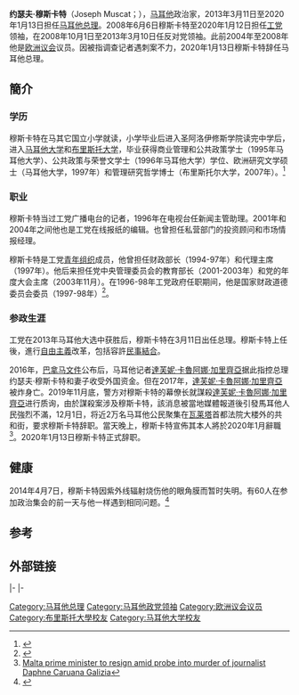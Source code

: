 {{noteTA
|G1=People
|1=zh-hans:穆斯卡特;zh-hant:穆斯卡特;zh-tw:慕斯凱特;
|2=zh-hans:贡齐;zh-hant:貢齊;zh-tw:岡濟;
}}
{{Infobox officeholder
|honorific-prefix = 
|name        = 约瑟夫·穆斯卡特
|honorific-suffix = 
|image       = Joseph muscat 2018 cropped.jpg
|office      = 第13任[[马耳他总理|马耳他总理]]
|president   = [[乔治·阿贝拉|乔治·阿贝拉]]<br>[[玛丽·路易斯·科勒略·普雷卡|玛丽·路易斯·科勒略·普雷卡]]<br>George Vella
|deputy      = [[路易斯·格莱克|路易斯·格莱克]]
|term_start  = 2013年3月11日
|term_end    = 2020年1月13日
|predecessor = [[劳伦斯·贡齐|劳伦斯·贡齐]]
|successor   = [[罗伯特·阿贝拉|罗伯特·阿贝拉]]
| office1          = 第13任[[大英國協|大英國協]]輪值主席
| term_start1      = 2015年11月27日
| term_end1        = 2018年4月19日
| 1blankname1      = [[英聯邦元首|國協元首]]
| 1namedata1       = [[伊利沙伯二世|伊利沙伯二世]]
| predecessor1     = [[邁特里帕拉·西里塞納|邁特里帕拉·西里塞納]]
| successor1       = [[文翠珊|文翠珊]]
|birth_date  = {{birth date and age|1976|1|22|df=y}}
|birth_place = {{flag|Malta}}[[佩塔|佩塔]]
|death_date  = 
|death_place = 
|party       = [[工党_(马耳他)|工党]]
|spouse      = 蜜雪兒·坦迪<!--Michelle Tanti-->
|children    = 艾特瓦·艾拉<!--Etoile Ella--><br>索雷爾·蘇菲<!--Soleil Sophie-->
|alma_mater  = [[马耳他大学|马耳他大学]]<br>[[布里斯托大学|布里斯托大学]]
|religion    = [[罗马天主教|罗马天主教]]
|website     = [http://www.josephmuscat.com/ Campaign website]<br>[http://www.facebook.com/partitlaburista/ Official facebook]
}}
'''约瑟夫·穆斯卡特'''（Joseph Muscat；{{bd|1976年|1月22日||catIdx=Muscat}}），[[马耳他|马耳他]]政治家，2013年3月11日至2020年1月13日担任[[马耳他总理|马耳他总理]]。2008年6月6日穆斯卡特至2020年1月12日担任[[工党_(马耳他)|工党]]领袖，在2008年10月1日至2013年3月10日任反对党领袖。此前2004年至2008年他是[[欧洲议会|欧洲议会]]议员。因被指调查记者遇刺案不力，2020年1月13日穆斯卡特辞任马耳他总理。

== 簡介 ==
===学历===
穆斯卡特在马其它国立小学就读，小学毕业后进入圣阿洛伊修斯学院读完中学后，进入[[马耳他大学|马耳他大学]]和[[布里斯托大学|布里斯托大学]]，毕业获得商业管理和公共政策学士（1995年马耳他大学）、公共政策与荣誉文学士（1996年马耳他大学）学位、欧洲研究文学硕士（马耳他大学，1997年）和管理研究哲学博士（布里斯托尔大学，2007年）。<ref>{{cite web|url=http://www.scribd.com/doc/127035781/Joseph-Muscat-PhD-Thesis|title=Joseph Muscat PhD Thesis|work=Scribd}}</ref>

===职业===
穆斯卡特当过工党广播电台的记者，1996年在电视台任新闻主管助理。2001年和2004年之间他也是工党在线报纸的编辑。也曾担任私营部门的投资顾问和市场情报经理。

穆斯卡特是工党[[青年组织|青年组织]]{{le|劳工青年论坛|Labour Youth Forum}}成员，他曾担任财政部长（1994-97年）和代理主席（1997年）。他后来担任党中央管理委员会的教育部长（2001-2003年）和党的年度大会主席（2003年11月）。在1996-98年工党政府任职期间，他是国家财政道德委员会委员（1997-98年）<ref>{{Cite web|title=The Economic Update June 2013|url=https://issuu.com/adrianfriggieri/docs/june-2013/12|accessdate=2019-12-03|work=Issuu|language=en}}</ref>。

===参政生涯===
工党在2013年马耳他大选中获胜后，穆斯卡特在3月11日出任总理。穆斯卡特上任後，進行[[自由主義|自由主義]]改革，包括容許[[民事結合|民事結合]]。

2016年，[[巴拿马文件|巴拿马文件]]公布后，马耳他记者[[達芙妮·卡魯阿娜·加里齊亞|達芙妮·卡魯阿娜·加里齊亞]]据此指控总理约瑟夫·穆斯卡特和妻子收受外国资金。但在2017年，[[達芙妮·卡魯阿娜·加里齊亞|達芙妮·卡魯阿娜·加里齊亞]]被炸身亡。2019年11月底，警方对穆斯卡特的幕僚长{{en-link|基思·赛姆布里|Keith Schembri}}就謀殺[[達芙妮·卡魯阿娜·加里齊亞|達芙妮·卡魯阿娜·加里齊亞]]进行质询，由於謀殺案涉及穆斯卡特，該消息被當地媒體報道後引發馬耳他人民強烈不滿，12月1日，将近2万名马耳他公民聚集在[[瓦莱塔|瓦莱塔]]首都法院大楼外的共和街，要求穆斯卡特辞职。當天晚上，穆斯卡特宣佈其本人將於2020年1月辭職<ref>[https://www.foxnews.com/world/malta-prime-minister-resign-journalist-death Malta prime minister to resign amid probe into murder of journalist Daphne Caruana Galizia]</ref>。2020年1月13日穆斯卡特正式辞职。

== 健康 ==
2014年4月7日，穆斯卡特因紫外线辐射烧伤他的眼角膜而暂时失明。有60人在参加政治集会的前一天与他一样遇到相同问题。<ref>{{cite web|url=http://www.maltatoday.com.mt/news/national/37784/prime_minister_ordered_to_stay_at_home_as_his_vision_slowly_returns#.U0xj5ccjxl8|title=Updated - Minister, parliamentary secretaries return to work|work=MaltaToday.com.mt}}</ref>

==参考==
{{reflist}}

==外部链接==
{{Commons category|Joseph Muscat}}

{{s-start}}
{{s-ppo}}
{{s-bef|before=[[阿尔弗雷德·桑特|阿尔弗雷德·桑特]]}}
{{s-ttl|title=[[马耳他工党|工党领袖]]|years=2008–}}
{{s-inc}}
|-
{{s-off}}
{{s-bef|before=[[阿尔弗雷德·桑特|阿尔弗雷德·桑特]]}}
{{s-ttl|title=反对党领袖|years=2008–2013}}
{{s-aft|after=[[劳伦斯·贡齐|劳伦斯·贡齐]]}}
|-
{{s-bef|before=[[劳伦斯·贡齐|劳伦斯·贡齐]]}}
{{s-ttl|title=[[马耳他总理|马耳他总理]]|years=2013–2020}}
{{s-aft|after=[[罗伯特·阿贝拉|罗伯特·阿贝拉]]}}
{{s-end}}

{{Authority control}}
{{DEFAULTSORT:Muscat, Joseph}}
[[Category:马耳他总理|Category:马耳他总理]]
[[Category:马耳他政党领袖|Category:马耳他政党领袖]]
[[Category:欧洲议会议员|Category:欧洲议会议员]]
[[Category:布里斯托大學校友|Category:布里斯托大學校友]]
[[Category:马耳他大学校友|Category:马耳他大学校友]]